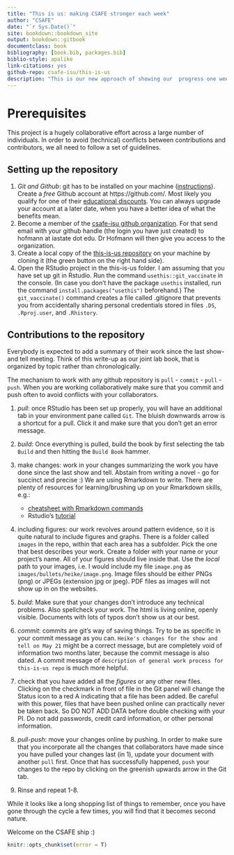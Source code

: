 ```yaml
--- 
title: "This is us: making CSAFE stronger each week"
author: "CSAFE"
date: "`r Sys.Date()`"
site: bookdown::bookdown_site
output: bookdown::gitbook
documentclass: book
bibliography: [book.bib, packages.bib]
biblio-style: apalike
link-citations: yes
github-repo: csafe-isu/this-is-us
description: "This is our new approach of showing our  progress one week at a time. This book is based on the minimal example of using the bookdown package. The output format for this example is bookdown::gitbook."
---
```


# Prerequisites

This project is a hugely collaborative effort across a large number of individuals. In order to avoid (technical) conflicts between contributions and contributors, we all need to follow a set of guidelines.

## Setting up the repository

1. *Git and Github*: git has to be installed on your machine ([instructions](https://git-scm.com/book/en/v2/Getting-Started-Installing-Git)).
Create a *free* Github account at https://github.com/. Most likely you qualify for one of their [educational discounts](https://education.github.com/). You can always upgrade your account at a later date, when you have a better idea of what the benefits mean.
2. Become a member of the [csafe-isu github organization](https://github.com/CSAFE-ISU). For that send email with your github handle (the login you have just created) to hofmann at iastate dot edu. Dr Hofmann will then give you access to the organization.
3. Create a local copy of the [this-is-us repository](https://github.com/CSAFE-ISU/this-is-us) on your machine by cloning it (the green button on the right hand side).
4. Open the RStudio project in the this-is-us folder. I am assuming that you have set up git in Rstudio. Run the command `usethis::git_vaccinate` in the console. (In case you don't have the package `usethis` installed, run the command `install.packages("usethis")` beforehand.) The `git_vaccinate()` command  creates a file called .gitignore that prevents you from accidentally sharing personal credentials stored in files `.DS`, `.Rproj.user`, and `.Rhistory`.

## Contributions to the repository

Everybody is expected to add a summary of their work since the last show-and tell meeting. Think of this write-up as our joint lab book, that is organized by topic rather than chronologically.

The mechanism to work with any github repository is `pull` - `commit` - `pull` - `push`. When you are working collaboratively make sure that you commit and push often to avoid conflicts with your collaborators.

1. *pull*: once RStudio has been set up properly, you will have an additional tab in your environment pane called `Git`. The bluish downwards arrow is a shortcut for a pull. Click it and make sure that you don't get an error message. 

2. *build*: Once everything is pulled, build the book by first selecting the tab `Build` and then hitting the `Build Book` hammer.

3. make changes: work in your changes summarizing the work you have done since the last show and tell. Abstain from writing a novel - go for succinct and precise :)
We are using Rmarkdown to write. There are plenty of resources for learning/brushing up on your Rmarkdown skills, e.g.:

    - [cheatsheet with Rmarkdown commands](https://rstudio.com/wp-content/uploads/2015/02/rmarkdown-cheatsheet.pdf)
    - Rstudio's [tutorial](https://rmarkdown.rstudio.com/)

4. including figures: our work revolves around pattern evidence, so it is quite natural to include figures and graphs. There is a folder called `images` in the repo, within that each area has a subfolder. Pick the one that best describes your work. Create a folder with your name or your project's name. All of your figures should live inside that.
Use the *local* path to your images, i.e. I would include my file `image.png` as `images/bullets/heike/image.png`.
Image files should be either PNGs (png) or JPEGs (extension jpg or jpeg). PDF files as images will not show up in on the websites.


5. *build*: Make sure that your changes don't introduce any technical problems. Also spellcheck your work. The html is living online, openly visible. Documents with lots of typos don't show us at our best.


6. *commit*: commits are git's way of saving things. Try to be as specific in your commit message as you can. `Heike's changes for the show and tell on May 21` might be a correct message, but are completely void of information two months later, because the commit message is also dated. A commit message of `description of general work process for this-is-us repo` is much more helpful.

7. check that you have added all the *figures* or any other new files. 
Clicking on the checkmark in front of file in the Git panel will change the Status icon to a red A indicating that a file has been added. 
Be careful with this power, files that have been pushed online can practically never be taken back. So DO NOT ADD DATA before double checking with your PI. Do not add passwords, credit card information, or other personal information.

8. *pull-push*: move your changes online by pushing. In order to make sure that you incorporate all the changes that collaborators have made since you have pulled your changes last (in 1), update your document with another `pull` first. Once that has successfully happened, `push` your changes to the repo by clicking on the greenish upwards arrow in the Git tab.

9. Rinse and repeat 1-8. 

While it looks like a long shopping list of things to remember, once you have gone through the cycle a few times, you will find that it becomes second nature. 

Welcome on the CSAFE ship :)

```r
knitr::opts_chunk$set(error = T)
```
